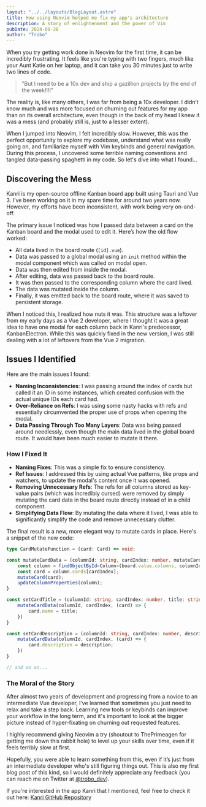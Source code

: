 ```yaml
---
layout: "../../layouts/BlogLayout.astro"
title: How using Neovim helped me fix my app's architecture
description: A story of enlightenment and the power of Vim
pubDate: 2024-08-28
author: "Trobo"
---
```


When you try getting work done in Neovim for the first time, it can be incredibly frustrating. It feels like you're typing with two fingers, much like your Aunt Katie on her laptop, and it can take you 30 minutes just to write two lines of code.

> "But I need to be a 10x dev and ship a gazillion projects by the end of the week!!!!"

The reality is, like many others, I was far from being a 10x developer. I didn’t know much and was more focused on churning out features for my app than on its overall architecture, even though in the back of my head I knew it was a mess (and probably still is, just to a lesser extent).

When I jumped into Neovim, I felt incredibly slow. However, this was the perfect opportunity to explore my codebase, understand what was really going on, and familiarize myself with Vim keybinds and general navigation. During this process, I uncovered some terrible naming conventions and tangled data-passing spaghetti in my code. So let's dive into what I found...

## Discovering the Mess

Kanri is my open-source offline Kanban board app built using Tauri and Vue 3. I’ve been working on it in my spare time for around two years now. However, my efforts have been inconsistent, with work being very on-and-off.

The primary issue I noticed was how I passed data between a card on the Kanban board and the modal used to edit it. Here’s how the old flow worked:

- All data lived in the board route (`[id].vue`).
- Data was passed to a global modal using an `init` method within the modal component which was called on modal open.
- Data was then edited from inside the modal.
- After editing, data was passed back to the board route.
- It was then passed to the corresponding column where the card lived.
- The data was mutated inside the column.
- Finally, it was emitted back to the board route, where it was saved to persistent storage.

When I noticed this, I realized how nuts it was. This structure was a leftover from my early days as a Vue 2 developer, where I thought it was a great idea to have one modal for each column back in Kanri's predecessor, KanbanElectron. While this was quickly fixed in the new version, I was still dealing with a lot of leftovers from the Vue 2 migration.

## Issues I Identified

Here are the main issues I found:

- **Naming Inconsistencies**: I was passing around the index of cards but called it an ID in some instances, which created confusion with the actual unique IDs each card had.
- **Over-Reliance on Refs**: I was using some nasty hacks with refs and essentially circumvented the proper use of props when opening the modal.
- **Data Passing Through Too Many Layers**: Data was being passed around needlessly, even though the main data lived in the global board route. It would have been much easier to mutate it there.

### How I Fixed It

- **Naming Fixes**: This was a simple fix to ensure consistency.
- **Ref Issues**: I addressed this by using actual Vue patterns, like props and watchers, to update the modal's content once it was opened.
- **Removing Unnecessary Refs**: The refs for all columns stored as key-value pairs (which was incredibly cursed) were removed by simply mutating the card data in the board route directly instead of in a child component.
- **Simplifying Data Flow**: By mutating the data where it lived, I was able to significantly simplify the code and remove unnecessary clutter.

The final result is a new, more elegant way to mutate cards in place.
Here's a snippet of the new code:

```ts
type CardMutateFunction = (card: Card) => void;

const mutateCardData = (columnId: string, cardIndex: number, mutateCard: CardMutateFunction) => {
    const column = findObjectById<Column>(board.value.columns, columnId);
    const card = column.cards[cardIndex];
    mutateCard(card);
    updateColumnProperties(column);
}

const setCardTitle = (columnId: string, cardIndex: number, title: string) => {
    mutateCardData(columnId, cardIndex, (card) => {
        card.name = title;
    })
}

const setCardDescription = (columnId: string, cardIndex: number, description: string) => {
    mutateCardData(columnId, cardIndex, (card) => {
        card.description = description;
    })
}

// and so on...
```

### The Moral of the Story

After almost two years of development and progressing from a novice to an intermediate Vue developer, I’ve learned that sometimes you just need to relax and take a step back. Learning new tools or keybinds can improve your workflow in the long term, and it's important to look at the bigger picture instead of hyper-fixating on churning out requested features.

I highly recommend giving Neovim a try (shoutout to ThePrimeagen for getting me down this rabbit hole) to level up your skills over time, even if it feels terribly slow at first.

Hopefully, you were able to learn something from this, even if it’s just from an intermediate developer who's still figuring things out. This is also my first blog post of this kind, so I would definitely appreciate any feedback (you can reach me on Twitter at [@trobo_dev](https://twitter.com/trobo_dev)).

If you're interested in the app Kanri that I mentioned, feel free to check it out here: [Kanri GitHub Repository](https://github.com/trobonox/kanri)
